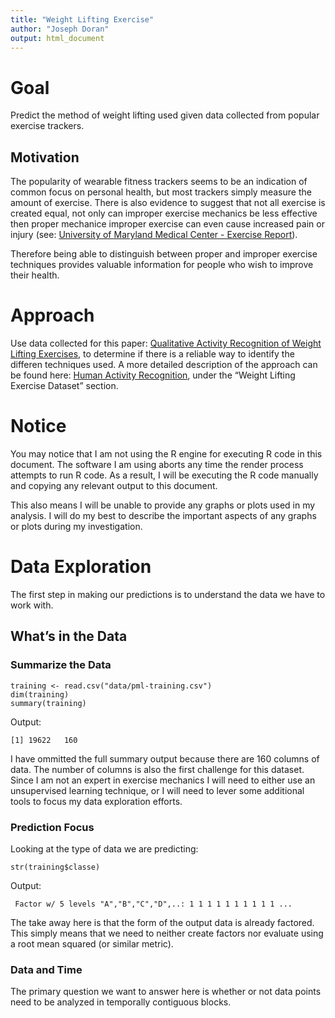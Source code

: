 ```yaml
---
title: "Weight Lifting Exercise"
author: "Joseph Doran"
output: html_document
---
```

# Goal

Predict the method of weight lifting used given data collected from popular exercise trackers.

## Motivation

The popularity of wearable fitness trackers seems to be an indication of common focus on personal
health, but most trackers simply measure the amount of exercise.  There is also evidence to suggest
that not all exercise is created equal, not only can improper exercise mechanics be less effective
then proper mechanice improper exercise can even cause increased pain or injury
(see: [University of Maryland Medical Center - Exercise Report](http://umm.edu/health/medical/reports/articles/exercise)).

Therefore being able to distinguish between proper and improper exercise techniques provides
valuable information for people who wish to improve their health.

# Approach

Use data collected for this paper: [Qualitative Activity Recognition of Weight Lifting Exercises](http://groupware.les.inf.puc-rio.br/work.jsf?p1=11201),
to determine if there is a reliable way to identify the differen techniques used.  A more
detailed description of the approach can be found here: [Human Activity Recognition](http://groupware.les.inf.puc-rio.br/har),
under the "Weight Lifting Exercise Dataset" section.

# Notice

You may notice that I am not using the R engine for executing R code in this document.  The software
I am using aborts any time the render process attempts to run R code.  As a result, I will be executing
the R code manually and copying any relevant output to this document.

This also means I will be unable to provide any graphs or plots used in my analysis.  I will do my
best to describe the important aspects of any graphs or plots during my investigation.

# Data Exploration

The first step in making our predictions is to understand the data we have to work with.

## What's in the Data

### Summarize the Data

```
training <- read.csv("data/pml-training.csv")
dim(training)
summary(training)
```

Output:
```
[1] 19622   160
```

I have ommitted the full summary output because there are 160 columns of data.  The number of columns
is also the first challenge for this dataset.  Since I am not an expert in exercise mechanics I will
need to either use an unsupervised learning technique, or I will need to lever some additional tools
to focus my data exploration efforts.

### Prediction Focus

Looking at the type of data we are predicting:
```
str(training$classe)
```

Output:
```
 Factor w/ 5 levels "A","B","C","D",..: 1 1 1 1 1 1 1 1 1 1 ...
```

The take away here is that the form of the output data is already factored.  This simply means that
we need to neither create factors nor evaluate using a root mean squared (or similar metric).

### Data and Time

The primary question we want to answer here is whether or not data points need to be analyzed in
temporally contiguous blocks.

